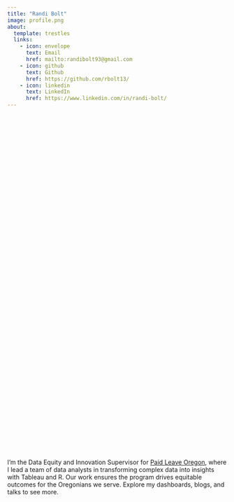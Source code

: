 ```yaml
---
title: "Randi Bolt"
image: profile.png
about:
  template: trestles
  links:
    - icon: envelope
      text: Email
      href: mailto:randibolt93@gmail.com
    - icon: github
      text: Github
      href: https://github.com/rbolt13/
    - icon: linkedin
      text: LinkedIn
      href: https://www.linkedin.com/in/randi-bolt/
---
```


<div style="margin-top: 20vh;">
I’m the Data Equity and Innovation Supervisor for [Paid Leave Oregon](https://paidleave.oregon.gov/), where I lead a team of data analysts in transforming complex data into insights with Tableau and R. Our work ensures the program drives equitable outcomes for the Oregonians we serve. Explore my dashboards, blogs, and talks to see more.
</div>